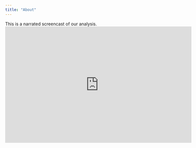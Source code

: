 ```yaml
---
title: "About"
---
```

 This is a narrated screencast of our analysis.
<br><iframe width="602" height="376" src="https://www.youtube.com/embed/2szEjXeRfUE" frameborder="0" allow="accelerometer; autoplay; encrypted-media; gyroscope; picture-in-picture" allowfullscreen></iframe>